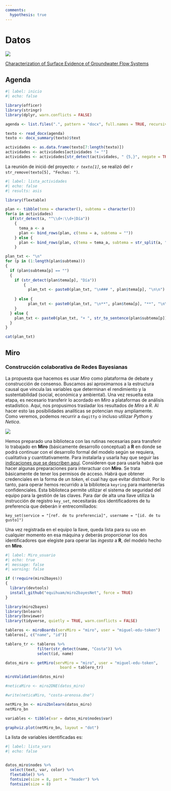```yaml
---
comments:
  hypothesis: true
---
```

# Datos

![](images/fisiografía.png)

[Characterization of Surface Evidence of Groundwater Flow Systems](https://www.mdpi.com/2073-4441/12/9/2459)

## Agenda

```r
#| label: inicio
#| echo: false

library(officer)
library(stringr)
library(dplyr, warn.conflicts = FALSE)

agenda <- list.files(".", pattern = "docx", full.names = TRUE, recursive = TRUE)

texto <- read_docx(agenda)
texto <- docx_summary(texto)$text

actividades <- as.data.frame(texto[7:length(texto)])
actividades <- actividades[actividades != ""]
actividades <- actividades[str_detect(actividades, " {5,}", negate = TRUE)]

```


La reunión de inició del proyecto: *`r texto[1]`*, se realizó del `r str_remove(texto[5], "Fechas: ")`.

```r
#| label: lista_actividades
#| echo: false
#| results: asis

library(flextable)

plan <- tibble(tema = character(), subtema = character())
for(a in actividades)
  if(str_detect(a, "^\\d+:\\d+|Día"))
    {
      tema_a <- a
      plan <- bind_rows(plan, c(tema = a, subtema = ""))
    } else {
      plan <- bind_rows(plan, c(tema = tema_a, subtema = str_split(a, ", | y ")))
    }

plan_txt <- "\n"
for (p in (1:length(plan$subtema)))
{
  if (plan$subtema[p] == "")
  {
    if (str_detect(plan$tema[p], "Día"))
        {
          plan_txt <- paste0(plan_txt, "\n### ", plan$tema[p], "\n\n")
          
    } else {
          plan_txt <- paste0(plan_txt, "\n**", plan$tema[p], "**", "\n\n")
    }
  } else {
    plan_txt <- paste0(plan_txt, "+ ", str_to_sentence(plan$subtema[p]), "\n")
  }
}

cat(plan_txt)
```


## Miro

### Construcción colaborativa de Redes Bayesianas

::: {layout-ncol="2"}
La propuesta que hacemos es usar *Miro* como plataforma de debate y construcción de consenso. 
Buscamos así aproximarnos a la estructura causal que vincula las variables que determinan el rendimiento y la sustentabilidad (social, económica y ambiental). Una vez resuelta esta etapa, es necesario transferir lo acordado en *Miro* a plataformas de análisis estadístico. Aquí, nos propusimos trasladar los resultados de *Miro* a *R*. Al hacer esto las posibilidades analíticas se potencian muy ampliamente. Como veremos, podemos recurrir a `dagitty` o incluso utilizar *Python* y *Netica*. 

![](Images/colaboración.png)
:::

Hemos preparado una biblioteca con las rutinas necesarias para transferir lo trabajado en **Miro** (básicamente desarrollo conceptual) a **R**  en donde se podrá  continuar con el desarrollo formal del modelo según se requiera, cualitativa y cuantitativamente. Para instalarla y usarla hay que seguir las [indicaciones que se describen aquí](https://github.com/equihuam/miro2bayesNet). Consideren que para usarla habrá que hacer algunas preparaciones para interactuar con **Miro**. Se trata básicamente de tener los permisos de acceso. Habrá que obtener credenciales en la forma de un *token*, el cual hay que evitar distribuir. Por lo tanto, para operar hemos recurrido a la biblioteca `keyring` para mantenerlas confidenciales. Esta biblioteca permite utilizar el sistema de seguridad del equipo para la gestión de las claves. Para dar de alta una llave utiliza la instrucción de registro `key_set`, necesitarás dos identificadores de tu preferencia que deberán ir entrecomillados:

`key_set(service = "[ref. de tu preferencia]", username = "[id. de tu gusto]")`

Una vez registrada en el equipo la llave, queda lista para su uso en cualquier momento en esa máquina y deberás proporcionar los dos identificadores que elegiste para operar las *ingesta* a **R**, del modelo hecho en **Miro**.

```r
#| label: Miro_usuario
#| echo: true
#| message: false
#| warning: false

if (!require(miro2bayes))
{
  library(devtools)
  install_github("equihuam/miro2bayesNet", force = TRUE)
}

library(miro2bayes)
library(bnlearn)
library(bnviewer)
library(tidyverse, quietly = TRUE, warn.conflicts = FALSE)

tableros <- miroBoards(servMiro = "miro", user = "miguel-edu-token")
tableros[, c("name", "id")]

tablero_tr <- tableros %>%
              filter(str_detect(name, "Costa")) %>%
              select(id, name)

datos_miro <- getMiro(servMiro = "miro", user = "miguel-edu-token",
                        board = tablero_tr)

miroValidation(datos_miro)

#neticaMiro <- miro2DNE(datos_miro)

#write(neticaMiro, "costa-arenosa.dne")

netMiro_bn <- miro2bnlearn(datos_miro)
netMiro_bn

variables <- tibble(var = datos_miro$nodes$var)

```




```r
graphviz.plot(netMiro_bn, layout = "dot")

```


La lista de variables identificadas es:

```r
#| label: lista_vars
#| echo: false


datos_miro$nodes %>% 
  select(text, var, color) %>% 
  flextable() %>% 
  fontsize(size = 8, part = "header") %>% 
  fontsize(size = 8)

```

